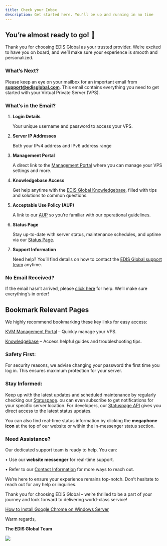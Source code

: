 ```yaml
---
title: Check your Inbox
description: Get started here. You'll be up and running in no time
---
```


## You’re almost ready to go! 🚀

Thank you for choosing EDIS Global as your trusted provider. We’re excited to have you on board, and we’ll make sure your experience is smooth and personalized.

### What’s Next?

Please keep an eye on your mailbox for an important email from **support@edisglobal.com**. This email contains everything you need to get started with your Virtual Private Server (VPS).

### What’s in the Email?

1. **Login Details**

   Your unique username and password to access your VPS.

2. **Server IP Addresses**

   Both your IPv4 address and IPv6 address range

3. **Management Portal**

   A direct link to the <a href="https://manage.edisglobal.com/clientarea.php" target="_blank">Management Portal</a> where you can manage your VPS settings and more.

4. **Knowledgebase Access**

   Get help anytime with the <a href="https://docs.edisglobal.com" target="_blank">EDIS Global Knowledgebase</a>, filled with tips and solutions to common questions.

5. **Acceptable Use Policy (AUP)**

   A link to our <a href="https://docs.edisglobal.com/acceptable-use-policy" target="_blank">AUP</a> so you’re familiar with our operational guidelines.

6. **Status Page**

   Stay up-to-date with server status, maintenance schedules, and uptime via our <a href="https://status.edis.global" target="_blank">Status Page</a>.

7. **Support Information**

   Need help? You’ll find details on how to contact the <a href="https://www.edisglobal.com/contact" target="_blank">EDIS Global support team</a> anytime.

### **No Email Received?**

If the email hasn’t arrived, please [click here](https://docs.edisglobal.com/email-with-password-not-received-solution) for help. We’ll make sure everything’s in order!

## **Bookmark Relevant Pages**

We highly recommend bookmarking these key links for easy access:

[KVM Management Portal](https://manage.edisglobal.com/clientarea.php) – Quickly manage your VPS.

[Knowledgebase](https://docs.edisglobal.com) – Access helpful guides and troubleshooting tips.

### **Safety First:**

For security reasons, we advise changing your password the first time you log in. This ensures maximum protection for your server.

### **Stay Informed:**

Keep up with the latest updates and scheduled maintenance by regularly checking our <a href="https://status.edis.global" target="_blank">Statuspage</a>. ou can even subscribe to get notifications for your specific server location. For developers, our <a href="https://status.edis.global/api" target="_blank">Statuspage API</a> gives you direct access to the latest status updates.

You can also find real-time status information by clicking the **megaphone icon** at the top of our website or within the in-messenger status section.

### **Need Assistance?**

Our dedicated support team is ready to help. You can:

• Use our **website messenger** for real-time support.

• Refer to our [Contact Information](https://www.edisglobal.com/contact) for more ways to reach out.

We’re here to ensure your experience remains top-notch. Don’t hesitate to reach out for any help or inquiries.

Thank you for choosing EDIS Global – we’re thrilled to be a part of your journey and look forward to delivering world-class service!

[How to Install Google Chrome on Windows Server](../advanced-setup-guides/how-to-install-google-chrome-on-windows-server)

Warm regards,

**The EDIS Global Team**

![](/assets/m9tdma29_95LwshskbP0D_edis-vps-world-coverage-map-2710613844.jpg)
